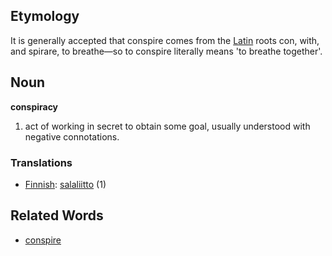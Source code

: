 ==Etymology==
It is generally accepted that conspire comes from the [[Latin]] roots con, with, and spirare, to breathe—so to conspire literally means 'to breathe together'.

==Noun==
'''conspiracy''' 

# act of working in secret to obtain some goal, usually understood with negative connotations.


===Translations===
*[[Finnish]]: [[salaliitto]] (1)

==Related Words==
*[[conspire]]